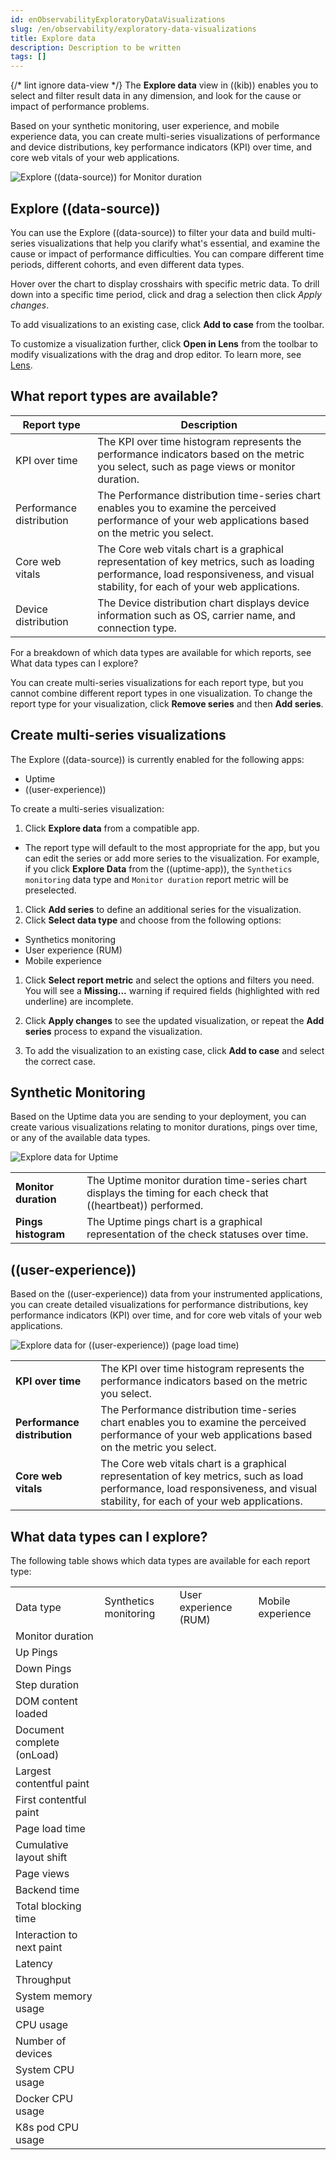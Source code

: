 ```yaml
---
id: enObservabilityExploratoryDataVisualizations
slug: /en/observability/exploratory-data-visualizations
title: Explore data
description: Description to be written
tags: []
---
```


<div id="exploratory-data-visualizations"></div>

{/* lint ignore data-view */}
The **Explore data** view in ((kib)) enables you to select and filter result data in any dimension, and look
 for the cause or impact of performance problems.

Based on your synthetic monitoring, user experience, and mobile
  experience data, you can create multi-series visualizations of performance and device
  distributions, key performance indicators (KPI) over time, and core web vitals
  of your web applications.

![Explore ((data-source)) for Monitor duration](images/exploratory-view.png)

<div id="explore-data-view"></div>

## Explore ((data-source))

You can use the Explore ((data-source)) to filter your data and build multi-series
visualizations that help you clarify what's essential, and examine the cause or
impact of performance difficulties. You can compare different time periods,
different cohorts, and even different data types.

Hover over the chart to display crosshairs with specific metric data.
To drill down into a specific time period, click and drag a selection then click *Apply
changes*.

To add visualizations to an existing case, click **Add to case** from the toolbar.

To customize a visualization further, click **Open in Lens** from the toolbar to
modify visualizations with the drag and drop editor. To learn more, see
[Lens](((kibana-ref))/lens.html).

<div id="report-types"></div>

## What report types are available?

| Report type | Description |
|---|---|
| KPI over time | The KPI over time histogram represents the performance indicators based on the metric you select, such as page views or monitor duration. |
| Performance distribution | The Performance distribution time-series chart enables you to examine the perceived performance of your web applications based on the metric you select. |
| Core web vitals | The Core web vitals chart is a graphical representation of key metrics, such as loading performance, load responsiveness, and visual stability, for each of your web applications. |
| Device distribution | The Device distribution chart displays device information such as OS, carrier name, and connection type. |

For a breakdown of which data types are available for which reports, see <DocLink id="enObservabilityExploratoryDataVisualizations" section="what-data-types-can-i-explore?">What data types can I explore?</DocLink>

You can create multi-series visualizations for each report type, but you cannot
combine different report types in one visualization. To change the report type for
your visualization, click **Remove series** and then **Add series**.

<div id="create-multi-series-visualizations"></div>

## Create multi-series visualizations

The Explore ((data-source)) is currently enabled for the following apps:

* Uptime
* ((user-experience))

To create a multi-series visualization:

1. Click **Explore data** from a compatible app.
* The report type will default to the most appropriate for the app, but you can
    edit the series or add more series to the visualization. For example, if you
    click **Explore Data** from the ((uptime-app)), the `Synthetics monitoring`
    data type and `Monitor duration` report metric will be preselected.

1. Click **Add series** to define an additional series for the visualization.
1. Click **Select data type** and choose from the following options:
* Synthetics monitoring
* User experience (RUM)
* Mobile experience
1. Click **Select report metric** and select the options and filters you need. You
    will see a **Missing...** warning if required fields (highlighted with red
    underline) are incomplete.

1. Click **Apply changes** to see the updated visualization, or repeat the **Add series** process to expand the visualization.
1. To add the visualization to an existing case, click **Add to case** and select the correct case.

<div id="explore-data-synthetics"></div>

## Synthetic Monitoring

Based on the Uptime data you are sending to your deployment, you can create various visualizations relating to
monitor durations, pings over time, or any of the <DocLink id="enObservabilityExploratoryDataVisualizations" section="what-data-types-can-i-explore?">available data types</DocLink>.

![Explore data for Uptime](images/exploratory-view-uptime.png)

|  |  |
|---|---|
| **Monitor duration** | The Uptime monitor duration time-series chart displays the timing for each check that ((heartbeat)) performed. |
| **Pings histogram** | The Uptime pings chart is a graphical representation of the check statuses over time. |

<div id="explore-data-user-experience"></div>

## ((user-experience))

Based on the ((user-experience)) data from your instrumented applications, you can create
detailed visualizations for performance distributions, key performance indicators (KPI) over time,
and for core web vitals of your web applications.

![Explore data for ((user-experience)) (page load time)](images/exploratory-view-ux-page-load-time.png)

|  |  |
|---|---|
| **KPI over time** | The KPI over time histogram represents the performance indicators based on the metric you select. |
| **Performance distribution** | The Performance distribution time-series chart enables you to examine the perceived performance of your web applications based on the metric you select. |
| **Core web vitals** | The Core web vitals chart is a graphical representation of key metrics, such as load performance, load responsiveness, and visual stability, for each of your web applications. |

<div id="data-types"></div>

## What data types can I explore?

The following table shows which data types are available for each report type:

|  |  |  |  |
|---|---|---|---|
| Data type | Synthetics monitoring | User experience (RUM) | Mobile experience |
| Monitor duration | <DocIcon type="check" title="Yes" /> | | |
| Up Pings | <DocIcon type="check" title="Yes" /> | | |
| Down Pings | <DocIcon type="check" title="Yes" /> | | |
| Step duration | <DocIcon type="check" title="Yes" /> | | |
| DOM content loaded | <DocIcon type="check" title="Yes" /> | | |
| Document complete (onLoad) | <DocIcon type="check" title="Yes" /> | | |
| Largest contentful paint | <DocIcon type="check" title="Yes" /> | <DocIcon type="check" title="Yes" /> |  |
| First contentful paint | <DocIcon type="check" title="Yes" /> | <DocIcon type="check" title="Yes" /> |  |
| Page load time | <DocIcon type="check" title="Yes" /> | <DocIcon type="check" title="Yes" /> |  |
| Cumulative layout shift | <DocIcon type="check" title="Yes" /> | <DocIcon type="check" title="Yes" /> |  |
| Page views | | <DocIcon type="check" title="Yes" /> |  |
| Backend time | | <DocIcon type="check" title="Yes" /> |  |
| Total blocking time | | <DocIcon type="check" title="Yes" /> |  |
| Interaction to next paint | | <DocIcon type="check" title="Yes" /> |  |
| Latency | | | <DocIcon type="check" title="Yes" /> |
| Throughput | | | <DocIcon type="check" title="Yes" /> |
| System memory usage | | | <DocIcon type="check" title="Yes" /> |
| CPU usage | | | <DocIcon type="check" title="Yes" /> |
| Number of devices | | | <DocIcon type="check" title="Yes" /> |
| System CPU usage | | |  |
| Docker CPU usage | | |  |
| K8s pod CPU usage | | |  |
